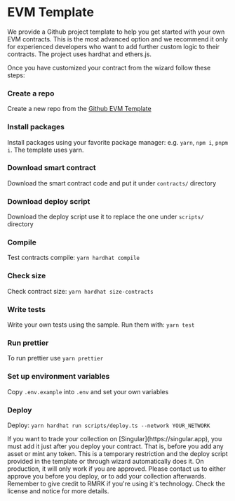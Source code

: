 
# EVM Template

We provide a Github project template to help you get started with your own EVM contracts. This is the most advanced option and we recommend it only for experienced developers who want to add further custom logic to their contracts. The project uses hardhat and ethers.js.

Once you have customized your contract from the wizard follow these steps:

<Steps>

### Create a repo

Create a new repo from the [Github EVM Template](https://github.com/new?template_name=evm-template&template_owner=rmrk-team)

### Install packages

Install packages using your favorite package manager: e.g. `yarn`, `npm i`, `pnpm i`. The template uses yarn.

### Download smart contract

Download the smart contract code and put it under `contracts/` directory

### Download deploy script

Download the deploy script use it to replace the one under `scripts/` directory

### Compile

Test contracts compile: `yarn hardhat compile`

### Check size

Check contract size: `yarn hardhat size-contracts`

### Write tests

Write your own tests using the sample. Run them with: `yarn test`

### Run prettier

To run prettier use `yarn prettier`

### Set up environment variables

Copy `.env.example` into `.env` and set your own variables

### Deploy

Deploy: `yarn hardhat run scripts/deploy.ts --network YOUR_NETWORK`

</Steps>

<Callout type="info" emoji="ℹ️">
If you want to trade your collection on [Singular](https://singular.app), you must add it just after you deploy your contract. That is, before you add any asset or mint any token. This is a temporary restriction and the deploy script provided in the template or through wizard automatically does it. On production, it will only work if you are approved. Please contact us to either approve you before you deploy, or to add your collection afterwards.
</Callout>

<Callout>
Remember to give credit to RMRK if you're using it's technology. Check the license and notice for more details.
</Callout>

